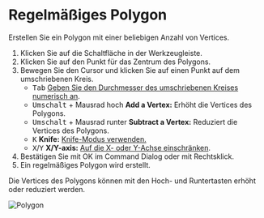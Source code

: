 
# Regelmäßiges Polygon

<Reference shortcut='' command='Polygon' button='Werkzeugleiste' />

Erstellen Sie ein Polygon mit einer beliebigen Anzahl von Vertices.

1. Klicken Sie auf die Schaltfläche <ButtonIcon type="button-regular-polygon" /> in der Werkzeugleiste.
2. Klicken Sie auf den Punkt für das Zentrum des Polygons.
3. Bewegen Sie den Cursor und klicken Sie auf einen Punkt auf dem umschriebenen Kreis.
   - <kbd>Tab</kbd> [Geben Sie den Durchmesser des umschriebenen Kreises numerisch an](./sketching-essentials#specify-dimensions-numerically).
   - <kbd>Umschalt</kbd> + Mausrad hoch **Add a Vertex:** Erhöht die Vertices des Polygons.
   - <kbd>Umschalt</kbd> + Mausrad runter **Subtract a Vertex:** Reduziert die Vertices des Polygons.
   - <kbd>K</kbd> **Knife:** [Knife-Modus verwenden.](./sketching-essentials#use-knife-mode)
   - <kbd>X</kbd>/<kbd>Y</kbd> **X/Y-axis:** [Auf die X- oder Y-Achse einschränken](./sketching-essentials#constrain-to-an-axis).
4. Bestätigen Sie mit OK im Command Dialog oder mit Rechtsklick.
5. Ein regelmäßiges Polygon wird erstellt.

<Callout type="info" emoji="💡">
   Die Vertices des Polygons können mit den Hoch- und Runtertasten erhöht oder reduziert werden.
</Callout>

![Polygon](/img/polygon.gif)

